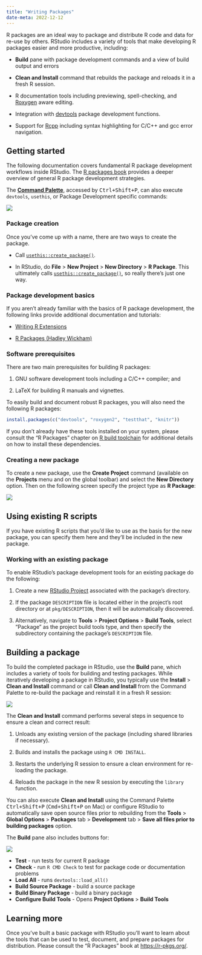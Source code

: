 ```yaml
---
title: "Writing Packages"
date-meta: 2022-12-12
---
```


R packages are an ideal way to package and distribute R code and data for re-use by others. RStudio includes a variety of tools that make developing R packages easier and more productive, including:

-   **Build** pane with package development commands and a view of build output and errors

-   **Clean and Install** command that rebuilds the package and reloads it in a fresh R session.

-   R documentation tools including previewing, spell-checking, and [Roxygen](https://roxygen2.r-lib.org/) aware editing.

-   Integration with [devtools](https://devtools.r-lib.org/) package development functions.

-   Support for [Rcpp](http://dirk.eddelbuettel.com/code/rcpp.html) including syntax highlighting for C/C++ and gcc error navigation.

## Getting started

The following documentation covers fundamental R package development workflows inside RStudio. The [R packages book](https://r-pkgs.org/) provides a deeper overview of general R package development strategies.

::: {.callout-tip}

The [**Command Palette**](../ui/command-palette.html), accessed by <kbd>Ctrl+Shift+P</kbd>, can also execute `devtools`, `usethis`, or Package Development specific commands:

![](images/command-palette-pkgs.png){fig-alt="The Command Palette filtered down to package development specific commands."}

:::

### Package creation

Once you've come up with a name, there are two ways to create the package.

-   Call [`usethis::create_package()`](https://usethis.r-lib.org/reference/create_package.html).

-   In RStudio, do **File** \> **New Project** \> **New Directory** \> **R Package**. This ultimately calls [`usethis::create_package()`](https://usethis.r-lib.org/reference/create_package.html), so really there's just one way.

### Package development basics

If you aren't already familiar with the basics of R package development, the following links provide additional documentation and tutorials:

-   [Writing R Extensions](https://rstudio.github.io/r-manuals/)

-   [R Packages (Hadley Wickham)](https://r-pkgs.org/)

### Software prerequisites

There are two main prerequisites for building R packages:

1.  GNU software development tools including a C/C++ compiler; and

2.  LaTeX for building R manuals and vignettes.

To easily build and document robust R packages, you will also need the following R packages:

``` r
install.packages(c("devtools", "roxygen2", "testthat", "knitr"))
```

If you don't already have these tools installed on your system, please consult the "R Packages" chapter on [R build toolchain](https://r-pkgs.org/Setup.html#setup-tools) for additional details on how to install these dependencies.

### Creating a new package

To create a new package, use the **Create Project** command (available on the **Projects** menu and on the global toolbar) and select the **New Directory** option. Then on the following screen specify the project type as **R Package**:

![](images/create-r-pkg.png){fig-alt="A screenshot of the New Project Wizard"}

::: callout-tip

## Using existing R scripts

If you have existing R scripts that you'd like to use as the basis for the new package, you can specify them here and they'll be included in the new package.

:::

### Working with an existing package

To enable RStudio's package development tools for an existing package do the following:

1.  Create a new [RStudio Project](../code/projects.html) associated with the package's directory.

2.  If the package `DESCRIPTION` file is located either in the project's root directory or at `pkg/DESCRIPTION`, then it will be automatically discovered.

3.  Alternatively, navigate to **Tools** \> **Project Options** \> **Build Tools**, select "Package" as the project build tools type, and then specify the subdirectory containing the package's `DESCRIPTION` file.

## Building a package

To build the completed package in RStudio, use the **Build** pane, which includes a variety of tools for building and testing packages. While iteratively developing a package in RStudio, you typically use the **Install** > **Clean and Install** command or call **Clean and Install** from the Command Palette to re-build the package and reinstall it in a fresh R session:

![](images/build-reload-pkg.png){fig-alt="The build pane in RStudio, showing the output of a 'Clean and Install' command."}

The **Clean and Install** command performs several steps in sequence to ensure a clean and correct result:

1.  Unloads any existing version of the package (including shared libraries if necessary).

2.  Builds and installs the package using `R CMD INSTALL`.

3.  Restarts the underlying R session to ensure a clean environment for re-loading the package.

4.  Reloads the package in the new R session by executing the `library` function.

You can also execute **Clean and Install** using the Command Palette <kbd>Ctrl+Shift+P</kbd> (<kbd>Cmd+Shift+P</kbd> on Mac) or configure RStudio to automatically save open source files prior to rebuilding from the **Tools** > **Global Options** > **Packages** tab > **Development** tab > **Save all files prior to building packages** option. 

The **Build** pane also includes buttons for:  

![](images/build-pane.png){fig-alt="The build pane in RStudio, displaying the buttons available."}

- **Test** - run tests for current R package
- **Check** - run `R CMD Check` to test for package code or documentation problems
- **Load All** - runs `devtools::load_all()`
- **Build Source Package** - build a source package
- **Build Binary Package** - build a binary package
- **Configure Build Tools** - Opens **Project Options** > **Build Tools**

## Learning more

Once you've built a basic package with RStudio you'll want to learn about the tools that can be used to test, document, and prepare packages for distribution. Please consult the "R Packages" book at <https://r-pkgs.org/>.
